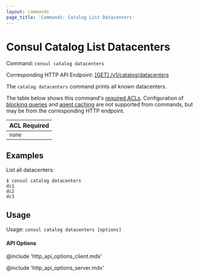 ```yaml
---
layout: commands
page_title: 'Commands: Catalog List Datacenters'
---
```


# Consul Catalog List Datacenters

Command: `consul catalog datacenters`

Corresponding HTTP API Endpoint: [\[GET\] /v1/catalog/datacenters](/api-docs/catalog#list-datacenters)

The `catalog datacenters` command prints all known datacenters.

The table below shows this command's [required ACLs](/api#authentication). Configuration of
[blocking queries](/api/features/blocking) and [agent caching](/api/features/caching)
are not supported from commands, but may be from the corresponding HTTP endpoint.

| ACL Required |
| ------------ |
| `none`       |

## Examples

List all datacenters:

```shell-session
$ consul catalog datacenters
dc1
dc2
dc3
```

## Usage

Usage: `consul catalog datacenters [options]`

#### API Options

@include 'http_api_options_client.mdx'

@include 'http_api_options_server.mdx'
